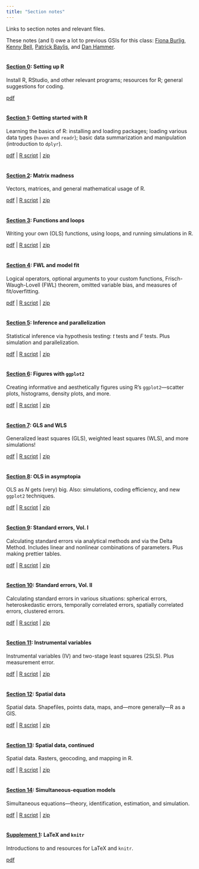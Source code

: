 ```yaml
---
title: "Section notes"
---
```


Links to section notes and relevant files.

These notes (and I) owe a lot to previous GSIs for this class: [Fiona Burlig](https://www.fionaburlig.com/teaching/), [Kenny Bell](https://github.com/kendonB/ARE212), [Patrick Baylis](https://github.com/pbaylis/ARE212/), and [Dan Hammer](https://github.com/danhammer/ARE212).
<br><br>

#### [__Section 0__](section00.html): Setting up R

Install R, RStudio, and other relevant programs; resources for R; general suggestions for coding.

[pdf](Section00/section00.pdf)
<br><br>

#### [__Section 1__](section01.html): Getting started with R

Learning the basics of R: installing and loading packages; loading various data types (`haven` and `readr`); basic data summarization and manipulation (introduction to `dplyr`).

[pdf](Section01/section01.pdf) | [R script](Section01/section01.R) | [zip](Section01.zip)
<br><br>

#### [__Section 2__](section02.html): Matrix madness

Vectors, matrices, and general mathematical usage of R.

[pdf](Section02/section02.pdf) | [R script](Section02/section02.R) | [zip](Section02.zip)
<br><br>

#### [__Section 3__](section03.html): Functions and loops

Writing your own (OLS) functions, using loops, and running simulations in R.

[pdf](Section03/section03.pdf) | [R script](Section03/section03.R) | [zip](Section03.zip)
<br><br>

#### [__Section 4__](section04.html): FWL and model fit

Logical operators, optional arguments to your custom functions, Frisch-Waugh-Lovell (FWL) theorem, omitted variable bias, and measures of fit/overfitting.

[pdf](Section04/section04.pdf) | [R script](Section04/section04.R) | [zip](Section04.zip)
<br><br>

#### [__Section 5__](section05.html): Inference and parallelization

Statistical inference via hypothesis testing: _t_ tests and $F$ tests. Plus simulation and parallelization.

[pdf](Section05/section05.pdf) | [R script](Section05/section05.R) | [zip](Section05.zip)
<br><br>

#### [__Section 6__](section06.html): Figures with `ggplot2`

Creating informative and aesthetically figures using R's `ggplot2`—scatter plots, histograms, density plots, and more.

[pdf](Section06/section06.pdf) | [R script](Section06/section06.R) | [zip](Section06.zip)
<br><br>

#### [__Section 7__](section07.html): GLS and WLS

Generalized least squares (GLS), weighted least squares (WLS), and more simulations!

[pdf](Section07/section07.pdf) | [R script](Section07/section07.R) | [zip](Section07.zip)
<br><br>

#### [__Section 8__](section08.html): OLS in asymptopia

OLS as $N$ gets (very) big. Also: simulations, coding efficiency, and new `ggplot2` techniques.

[pdf](Section08/section08.pdf) | [R script](Section08/section08.R) | [zip](Section08.zip)
<br><br>

#### [__Section 9__](section09.html): Standard errors, Vol. I

Calculating standard errors via analytical methods and via the Delta Method. Includes linear and nonlinear combinations of parameters. Plus making prettier tables.

[pdf](Section09/section09.pdf) | [R script](Section09/section09.R) | [zip](Section09.zip)
<br><br>

#### [__Section 10__](section10.html): Standard errors, Vol. II

Calculating standard errors in various situations: spherical errors, heteroskedastic errors, temporally correlated errors, spatially correlated errors, clustered errors.

[pdf](Section10/section10.pdf) | [R script](Section10/section10.R) | [zip](Section10.zip)
<br><br>

#### [__Section 11__](section11.html): Instrumental variables

Instrumental variables (IV) and two-stage least squares (2SLS). Plus measurement error.

[pdf](Section11/section11.pdf) | [R script](Section11/section11.R) | [zip](Section11.zip)
<br><br>

#### [__Section 12__](section12.html): Spatial data

Spatial data. Shapefiles, points data, maps, and—more generally—R as a GIS.

[pdf](Section12/section12.pdf) | [R script](Section12/section12.R) | [zip](Section12.zip)
<br><br>

#### [__Section 13__](section13.html): Spatial data, continued

Spatial data. Rasters, geocoding, and mapping in R.

[pdf](Section13/section13.pdf) | [R script](Section13/section13.R) | [zip](Section13.zip)
<br><br>

#### [__Section 14__](section14.html): Simultaneous-equation models

Simultaneous equations—theory, identification, estimation, and simulation.

[pdf](Section14/section14.pdf) | [R script](Section14/section14.R) | [zip](Section14.zip)
<br><br>

<!-- #### [__Section 14__](section13.html): Introduction to `data.table`

An introduction to the `data.table` package (useful for working with large datasets).

[pdf](Section14/section14.pdf) | [R script](Section14/section14.R) | [zip](Section14.zip)
<br><br> -->

#### [__Supplement 1__](latexKnitr.html): LaTeX and `knitr`

Introductions to and resources for LaTeX and `knitr`.

[pdf](LatexKnitr/latexKnitr.pdf)
<br><br>
